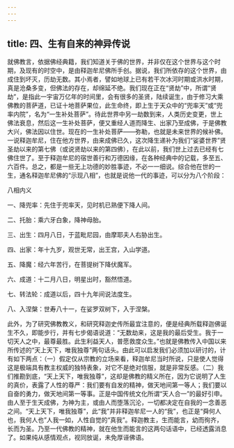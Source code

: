 ```yaml
---
---
---
```

title: 四、生有自来的神异传说
---




就佛教言，依据佛经典籍，我们知道关于佛的世界，并非仅在这个世界与这个时期，及现有的时空中，是由释迦牟尼佛所手创。据说，我们所依存的这个世界，由成住到坏灭，历劫无数。其小焉者，譬如地球上已有若干次冰河时期或洪水时期，真是沧桑多变，但佛法的存在，却绵延不绝。我们现在正在“贤劫”中，所谓“贤劫”，是指此一宇宙万亿年的时间里，会有很多的圣贤，陆续诞生，由于修习大乘佛教的菩萨道，已证十地菩萨果位，此生命终，即上生于天众中的“兜率天”或“兜率内院”，名为“一生补处菩萨”。待此世界中另一劫数到来，人类历史变更，世上佛法衰息，然后这一生补处菩萨，便又重经人道而降生、出家乃至成佛，于是佛教大兴，佛法因以住世。现在的一生补处菩萨——弥勒，也就是未来世界的候补佛。一说释迦牟尼，住在他方世界，由来成佛已久，这次降生递补为我们“娑婆世界”贤圣劫以来的第七佛（或说贤劫以来的第四佛），在此以前，我们世上过去已经有七佛住世了。至于释迦牟尼的宿世善行和万德因缘，在各种经典中的记载，多至五、六百件。总之，都是一些无上功德的妙胜事迹，不必一一细说。综合他在世的一生，通名释迦牟尼佛的“示现八相”，也就是说他一代的事迹，可以分为八个阶段：

八相内义

一、降兜率：先住于兜率天，见时机已熟便下降人间。

二、托胎：乘六牙白象，降神母胎。

三、出生：四月八日，于蓝毗尼园，由摩耶夫人右胁出生。

四、出家：年十九岁，观世无常，出王宫，入山学道。

五、降魔：经六年苦行，在菩提树下降伏魔军。

六、成道：十二月八日，明星出时，豁然悟道。

七、转法轮：成道以后，四十九年间说法度生。

八、入涅槃：世寿八十一，在娑罗双树下，入于涅槃。

此外，为了研究佛教教义，和研究释迦史传所最宜注意的，便是经典所载释迦佛诞生不久，即能步行，并有七步偈语说道：“无数劫来，这是我的最后受生。我于一切天人之中，最尊最胜。此生利益天人，普愿救度众生。”也就是佛教传入中国以来所传述的“天上天下，唯我独尊”两句话头。由此可以启发我们必须加以研讨的，计有如下两点：（一）假定仅从宗教的立场来看，释迦牟尼当时所说，只是使人觉得这是极端具有教主权威的独特表象，对它不是绝对信服，就是非常反感。（二）我们推勘到底，“天上天下，唯我独尊”，这却是佛教的精义所在，因为它说明了人生的真价，表露了人性的尊严：我们要有自发的精神，做天地间第一等人；我们要以自奋的勇力，做天地间第一等事。正是中国传统文化所谓“天人合一”的最好引申。由人至于生天成佛，为神为主，或由人而堕落沉沦，一切都决定在自我的一念善恶之间。“天上天下，唯我独尊”，此“我”并非释迦牟尼一人的“我”，也正是“舜何人也，我何人也”人我一如，人性自觉的“真我”。释迦教主，生而能言，幼而徇齐，长而为圣。乃至一代佛教的精神，就在他生而能言的这两句话语中，已经透露消息了。如果纯从感情观点，视同放诞，未免厚诬佛语。